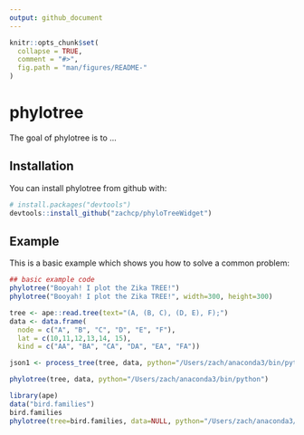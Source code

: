 ```yaml
---
output: github_document
---
```


<!-- README.md is generated from README.Rmd. Please edit that file -->

```r
knitr::opts_chunk$set(
  collapse = TRUE,
  comment = "#>",
  fig.path = "man/figures/README-"
)
```
# phylotree

The goal of phylotree is to ...

## Installation

You can install phylotree from github with:

```r
# install.packages("devtools")
devtools::install_github("zachcp/phyloTreeWidget")
```

## Example

This is a basic example which shows you how to solve a common problem:

```r
## basic example code
phylotree("Booyah! I plot the Zika TREE!")
phylotree("Booyah! I plot the Zika TREE!", width=300, height=300)
```

```r

tree <- ape::read.tree(text="(A, (B, C), (D, E), F);")
data <- data.frame(
  node = c("A", "B", "C", "D", "E", "F"),
  lat = c(10,11,12,13,14, 15),
  kind = c("AA", "BA", "CA", "DA", "EA", "FA"))

json1 <- process_tree(tree, data, python="/Users/zach/anaconda3/bin/python")

phylotree(tree, data, python="/Users/zach/anaconda3/bin/python")

```

```r
library(ape)
data("bird.families")
bird.families
phylotree(tree=bird.families, data=NULL, python="/Users/zach/anaconda3/bin/python")
```
